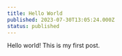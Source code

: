 ---
title: Hello World
published: 2023-07-30T13:05:24.000Z
status: published
---
 
Hello world! This is my first post.
